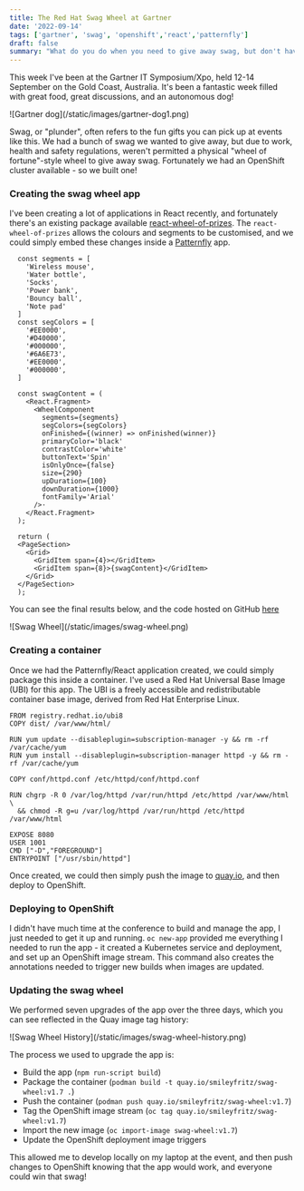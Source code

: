 ```yaml
---
title: The Red Hat Swag Wheel at Gartner
date: '2022-09-14'
tags: ['gartner', 'swag', 'openshift','react','patternfly']
draft: false
summary: "What do you do when you need to give away swag, but don't have a wheel? You build one on OpenShift!"
---
```

This week I've been at the Gartner IT Symposium/Xpo, held 12-14 September on the Gold Coast, Australia. It's been a fantastic week filled with great food, great discussions, and an autonomous dog!

<Zoom>
  ![Gartner dog](/static/images/gartner-dog1.png)
</Zoom>

Swag, or "plunder", often refers to the fun gifts you can pick up at events like this. We had a bunch of swag we wanted to give away, but due to work, health and safety regulations, weren't permitted a physical "wheel of fortune"-style wheel to give away swag. Fortunately we had an OpenShift cluster available - so we built one!

### Creating the swag wheel app

I've been creating a lot of applications in React recently, and fortunately there's an existing package available [react-wheel-of-prizes](https://www.npmjs.com/package/react-wheel-of-prizes). The `react-wheel-of-prizes` allows the colours and segments to be customised, and we could simply embed these changes inside a [Patternfly](https://www.patternfly.org/v4/) app.

```
  const segments = [
    'Wireless mouse',
    'Water bottle',
    'Socks',
    'Power bank',
    'Bouncy ball',
    'Note pad'
  ]
  const segColors = [
    '#EE0000',
    '#D40000',
    '#000000',
    '#6A6E73',
    '#EE0000',
    '#000000',
  ]

  const swagContent = (
    <React.Fragment>
      <WheelComponent
        segments={segments}
        segColors={segColors}
        onFinished={(winner) => onFinished(winner)}
        primaryColor='black'
        contrastColor='white'
        buttonText='Spin'
        isOnlyOnce={false}
        size={290}
        upDuration={100}
        downDuration={1000}
        fontFamily='Arial'
      />·
    </React.Fragment>
  );

  return (
  <PageSection>
    <Grid>
      <GridItem span={4}></GridItem>
      <GridItem span={8}>{swagContent}</GridItem>
    </Grid>
  </PageSection>
  );
```
You can see the final results below, and the code hosted on GitHub [here](https://github.com/shaneboulden/swag-wheel)

<Zoom>
  ![Swag Wheel](/static/images/swag-wheel.png)
</Zoom>

### Creating a container

Once we had the Patternfly/React application created, we could simply package this inside a container. I've used a Red Hat Universal Base Image (UBI) for this app. The UBI is a freely accessible and redistributable container base image, derived from Red Hat Enterprise Linux.

```
FROM registry.redhat.io/ubi8
COPY dist/ /var/www/html/

RUN yum update --disableplugin=subscription-manager -y && rm -rf /var/cache/yum
RUN yum install --disableplugin=subscription-manager httpd -y && rm -rf /var/cache/yum

COPY conf/httpd.conf /etc/httpd/conf/httpd.conf

RUN chgrp -R 0 /var/log/httpd /var/run/httpd /etc/httpd /var/www/html \
  && chmod -R g=u /var/log/httpd /var/run/httpd /etc/httpd /var/www/html 

EXPOSE 8080
USER 1001
CMD ["-D","FOREGROUND"]
ENTRYPOINT ["/usr/sbin/httpd"]
```
Once created, we could then simply push the image to [quay.io](https://quay.io), and then deploy to OpenShift.

### Deploying to OpenShift

I didn't have much time at the conference to build and manage the app, I just needed to get it up and running. `oc new-app` provided me everything I needed to run the app - it created a Kubernetes service and deployment, and set up an OpenShift image stream. This command also creates the annotations needed to trigger new builds when images are updated.

### Updating the swag wheel

We performed seven upgrades of the app over the three days, which you can see reflected in the Quay image tag history:

<Zoom>
  ![Swag Wheel History](/static/images/swag-wheel-history.png)
</Zoom>

The process we used to upgrade the app is:

- Build the app (`npm run-script build`)
- Package the container (`podman build -t quay.io/smileyfritz/swag-wheel:v1.7 .`)
- Push the container (`podman push quay.io/smileyfritz/swag-wheel:v1.7`)
- Tag the OpenShift image stream (`oc tag quay.io/smileyfritz/swag-wheel:v1.7`)
- Import the new image (`oc import-image swag-wheel:v1.7`)
- Update the OpenShift deployment image triggers

This allowed me to develop locally on my laptop at the event, and then push changes to OpenShift knowing that the app would work, and everyone could win that swag!
